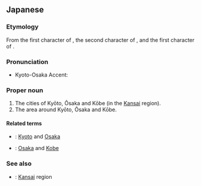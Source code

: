 ==Japanese==
{{ja-kanjitab|けい|はん|しん|yomi=o}}
{{wikipedia|Keihanshin}}

===Etymology===
From the first character of {{m|ja|京都||[[Kyoto]]|sc=Jpan}},
the second character of {{m|ja|大阪||[[Osaka]]|sc=Jpan}},
and the first character of {{m|ja|神戸||[[Kobe]]|sc=Jpan}}.

===Pronunciation===
{{ja-pron|けいはんしん|acc=3}}
* Kyoto-Osaka Accent: {{ja-accent-common|nakadaka||けいは|んしん|kéíháǹshìǹ}}

===Proper noun===
{{ja-pos|proper|けいはんしん}}
# The cities of Kyōto, Ōsaka and Kōbe (in the [[Kansai]] region).
# The area around Kyōto, Ōsaka and Kōbe.

====Related terms====
* {{ja-r|京阪|けいはん}}: [[Kyoto]] and [[Osaka]]
* {{ja-r|阪神|^はんしん}}: [[Osaka]] and [[Kobe]]

===See also===
* {{ja-r|関西|^かんさい}}: [[Kansai]] region